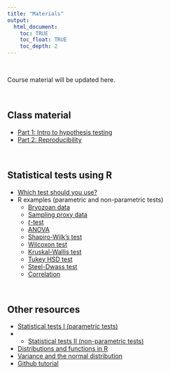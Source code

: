 ```yaml
---
title: "Materials"
output:
  html_document:
    toc: TRUE
    toc_float: TRUE
    toc_depth: 2
---
```


\

Course material will be updated here.

\

## Class material

* [Part 1: Intro to hypothesis testing](slides/part-01.html)
* [Part 2: Reproducibility](slides/part-02.html)

\

## Statistical tests using R

* [Which test should you use?](https://www.scribbr.com/statistics/statistical-tests/)
* R examples (parametric and non-parametric tests)
  * [Bryozoan data](examples/zooid_size.csv) 
  * [Sampling proxy data](examples/member_data.csv) 
  * [*t*-test](examples/t-test.R)
  * [ANOVA](examples/ANOVA.R)
  * [Shapiro-Wilk's test](examples/shapiro.R)
  * [Wilcoxon test](examples/wilcoxon.R)
  * [Kruskal-Wallis test](examples/kruskal-wallis.R)
  * [Tukey HSD test](examples/tukey.R)
  * [Steel-Dwass test](examples/steel-dwass.R)
  * [Correlation](examples/correlation.R)

\

## Other resources

* [Statistical tests I (parametric tests)](https://drive.google.com/file/d/17-jhttviYJHSau9b29dRMDelRjqegTU4/view?usp=share_link)
* * [Statistical tests II (non-parametric tests)](https://drive.google.com/file/d/1hAFAzGOl1oEYRN4DCTkE6IeWZqeOIONf/view?usp=share_link)
* [Distributions and functions in R](https://docs.google.com/presentation/d/1Szc2vO5Jk1D6sYeq90z2mpF8I1Iu0BThYe6GeGQPnXE/)
* [Variance and the normal distribution](https://docs.google.com/presentation/d/1ltBkbOhbjxHT-a0-5w024D9wz-dmvpX2NZUccPBGM-M/)
* [Github tutorial](https://www.geo.uzh.ch/microsite/reproducible_research/post/rr-rstudio-git/)

